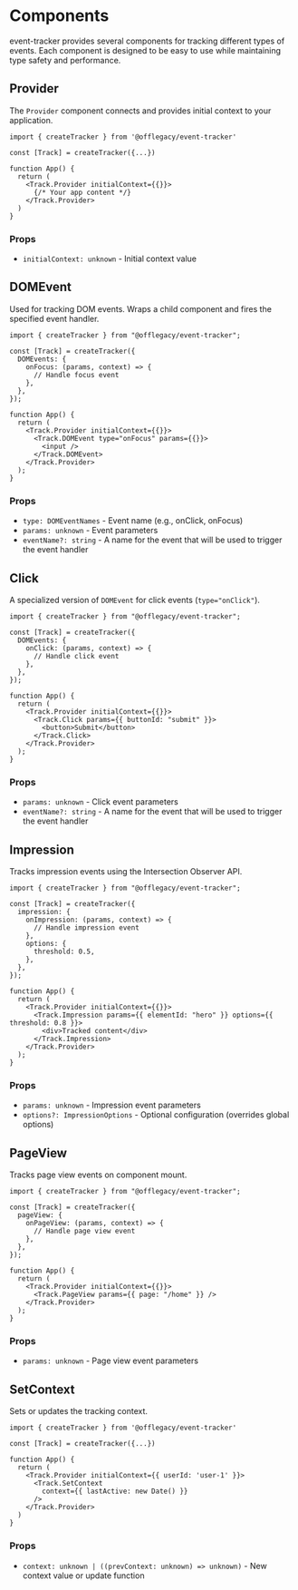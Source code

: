 # Components

event-tracker provides several components for tracking different types of events. Each component is designed to be easy to use while maintaining type safety and performance.

## Provider

The `Provider` component connects and provides initial context to your application.

```tsx
import { createTracker } from '@offlegacy/event-tracker'

const [Track] = createTracker({...})

function App() {
  return (
    <Track.Provider initialContext={{}}>
      {/* Your app content */}
    </Track.Provider>
  )
}
```

### Props

- `initialContext: unknown` - Initial context value

## DOMEvent

Used for tracking DOM events. Wraps a child component and fires the specified event handler.

```tsx
import { createTracker } from "@offlegacy/event-tracker";

const [Track] = createTracker({
  DOMEvents: {
    onFocus: (params, context) => {
      // Handle focus event
    },
  },
});

function App() {
  return (
    <Track.Provider initialContext={{}}>
      <Track.DOMEvent type="onFocus" params={{}}>
        <input />
      </Track.DOMEvent>
    </Track.Provider>
  );
}
```

### Props

- `type: DOMEventNames` - Event name (e.g., onClick, onFocus)
- `params: unknown` - Event parameters
- `eventName?: string` - A name for the event that will be used to trigger the event handler

## Click

A specialized version of `DOMEvent` for click events (`type="onClick"`).

```tsx
import { createTracker } from "@offlegacy/event-tracker";

const [Track] = createTracker({
  DOMEvents: {
    onClick: (params, context) => {
      // Handle click event
    },
  },
});

function App() {
  return (
    <Track.Provider initialContext={{}}>
      <Track.Click params={{ buttonId: "submit" }}>
        <button>Submit</button>
      </Track.Click>
    </Track.Provider>
  );
}
```

### Props

- `params: unknown` - Click event parameters
- `eventName?: string` - A name for the event that will be used to trigger the event handler

## Impression

Tracks impression events using the Intersection Observer API.

```tsx
import { createTracker } from "@offlegacy/event-tracker";

const [Track] = createTracker({
  impression: {
    onImpression: (params, context) => {
      // Handle impression event
    },
    options: {
      threshold: 0.5,
    },
  },
});

function App() {
  return (
    <Track.Provider initialContext={{}}>
      <Track.Impression params={{ elementId: "hero" }} options={{ threshold: 0.8 }}>
        <div>Tracked content</div>
      </Track.Impression>
    </Track.Provider>
  );
}
```

### Props

- `params: unknown` - Impression event parameters
- `options?: ImpressionOptions` - Optional configuration (overrides global options)

## PageView

Tracks page view events on component mount.

```tsx
import { createTracker } from "@offlegacy/event-tracker";

const [Track] = createTracker({
  pageView: {
    onPageView: (params, context) => {
      // Handle page view event
    },
  },
});

function App() {
  return (
    <Track.Provider initialContext={{}}>
      <Track.PageView params={{ page: "/home" }} />
    </Track.Provider>
  );
}
```

### Props

- `params: unknown` - Page view event parameters

## SetContext

Sets or updates the tracking context.

```tsx
import { createTracker } from '@offlegacy/event-tracker'

const [Track] = createTracker({...})

function App() {
  return (
    <Track.Provider initialContext={{ userId: 'user-1' }}>
      <Track.SetContext
        context={{ lastActive: new Date() }}
      />
    </Track.Provider>
  )
}
```

### Props

- `context: unknown | ((prevContext: unknown) => unknown)` - New context value or update function

